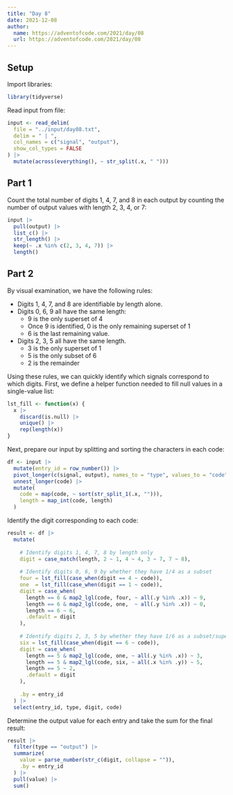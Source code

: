 ```yaml
---
title: "Day 8"
date: 2021-12-08
author:
  name: https://adventofcode.com/2021/day/08
  url: https://adventofcode.com/2021/day/08
---
```


## Setup

Import libraries:

```r

library(tidyverse)

```

Read input from file:

```r

input <- read_delim(
  file = "../input/day08.txt", 
  delim = " | ",
  col_names = c("signal", "output"),
  show_col_types = FALSE
) |> 
  mutate(across(everything(), ~ str_split(.x, " ")))

```

## Part 1

Count the total number of digits 1, 4, 7, and 8 in each output by counting the number of output values with length 2, 3, 4, or 7:

```r

input |> 
  pull(output) |> 
  list_c() |> 
  str_length() |> 
  keep(~ .x %in% c(2, 3, 4, 7)) |> 
  length()

```

## Part 2

By visual examination, we have the following rules:

-   Digits 1, 4, 7, and 8 are identifiable by length alone.
-   Digits 0, 6, 9 all have the same length:
    -   9 is the only superset of 4
    -   Once 9 is identified, 0 is the only remaining superset of 1
    -   6 is the last remaining value.
-   Digits 2, 3, 5 all have the same length.
    -   3 is the only superset of 1
    -   5 is the only subset of 6
    -   2 is the remainder

Using these rules, we can quickly identify which signals correspond to which digits. First, we define a helper function needed to fill null values in a single-value list:

```r

lst_fill <- function(x) {
  x |> 
    discard(is.null) |> 
    unique() |> 
    rep(length(x))
}

```

Next, prepare our input by splitting and sorting the characters in each code:

```r

df <- input |> 
  mutate(entry_id = row_number()) |> 
  pivot_longer(c(signal, output), names_to = "type", values_to = "code") |> 
  unnest_longer(code) |> 
  mutate(
    code = map(code, ~ sort(str_split_1(.x, ""))),
    length = map_int(code, length)
  )

```

Identify the digit corresponding to each code:

```r

result <- df |> 
  mutate(
    
    # Identify digits 1, 4, 7, 8 by length only
    digit = case_match(length, 2 ~ 1, 4 ~ 4, 3 ~ 7, 7 ~ 8),
    
    # Identify digits 0, 6, 9 by whether they have 1/4 as a subset
    four = lst_fill(case_when(digit == 4 ~ code)),
    one  = lst_fill(case_when(digit == 1 ~ code)),
    digit = case_when(
      length == 6 & map2_lgl(code, four, ~ all(.y %in% .x)) ~ 9,
      length == 6 & map2_lgl(code, one,  ~ all(.y %in% .x)) ~ 0,
      length == 6 ~ 6,
      .default = digit
    ),
    
    # Identify digits 2, 3, 5 by whether they have 1/6 as a subset/superset
    six = lst_fill(case_when(digit == 6 ~ code)),
    digit = case_when(
      length == 5 & map2_lgl(code, one, ~ all(.y %in% .x)) ~ 3,
      length == 5 & map2_lgl(code, six, ~ all(.x %in% .y)) ~ 5,
      length == 5 ~ 2,
      .default = digit
    ),
    
    .by = entry_id
  ) |> 
  select(entry_id, type, digit, code)

```

Determine the output value for each entry and take the sum for the final result:

```r

result |> 
  filter(type == "output") |> 
  summarize(
    value = parse_number(str_c(digit, collapse = "")), 
    .by = entry_id
  ) |> 
  pull(value) |> 
  sum()

```

